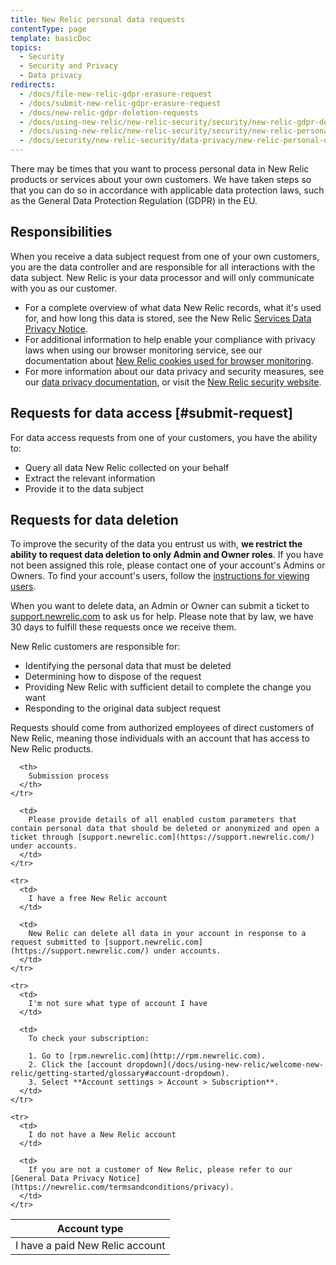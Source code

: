```yaml
---
title: New Relic personal data requests
contentType: page
template: basicDoc
topics:
  - Security
  - Security and Privacy
  - Data privacy
redirects:
  - /docs/file-new-relic-gdpr-erasure-request
  - /docs/submit-new-relic-gdpr-erasure-request
  - /docs/new-relic-gdpr-deletion-requests
  - /docs/using-new-relic/new-relic-security/security/new-relic-gdpr-deletion-requests
  - /docs/using-new-relic/new-relic-security/security/new-relic-personal-data-requests
  - /docs/security/new-relic-security/data-privacy/new-relic-personal-data-requests
---
```


There may be times that you want to process personal data in New Relic products or services about your own customers. We have taken steps so that you can do so in accordance with applicable data protection laws, such as the General Data Protection Regulation (GDPR) in the EU.

## Responsibilities

When you receive a data subject request from one of your own customers, you are the data controller and are responsible for all interactions with the data subject. New Relic is your data processor and will only communicate with you as our customer.

* For a complete overview of what data New Relic records, what it's used for, and how long this data is stored, see the New Relic [Services Data Privacy Notice](https://newrelic.com/termsandconditions/services-notices).
* For additional information to help enable your compliance with privacy laws when using our browser monitoring service, see our documentation about [New Relic cookies used for browser monitoring](/docs/browser/new-relic-browser/page-load-timing-resources/new-relic-cookies-used-browser#gdpr).
* For more information about our data privacy and security measures, see our [data privacy documentation](/docs/security/new-relic-security/data-privacy/data-privacy-new-relic), or visit the [New Relic security website](https://newrelic.com/why-new-relic/security).

## Requests for data access [#submit-request]

For data access requests from one of your customers, you have the ability to:

* Query all data New Relic collected on your behalf
* Extract the relevant information
* Provide it to the data subject

## Requests for data deletion

To improve the security of the data you entrust us with, **we restrict the ability to request data deletion to only Admin and Owner roles**. If you have not been assigned this role, please contact one of your account's Admins or Owners. To find your account's users, follow the [instructions for viewing users](/docs/accounts/accounts/roles-permissions/add-update-users#viewing).

When you want to delete data, an Admin or Owner can submit a ticket to [support.newrelic.com](http://support.newrelic.com/) to ask us for help. Please note that by law, we have 30 days to fulfill these requests once we receive them.

New Relic customers are responsible for:

* Identifying the personal data that must be deleted
* Determining how to dispose of the request
* Providing New Relic with sufficient detail to complete the change you want
* Responding to the original data subject request

Requests should come from authorized employees of direct customers of New Relic, meaning those individuals with an account that has access to New Relic products.

<Table>
  <thead>
    <tr>
      <th style={{ width: "250px" }}>
        Account type
      </th>

      <th>
        Submission process
      </th>
    </tr>
  </thead>

  <tbody>
    <tr>
      <td>
        I have a paid New Relic account
      </td>

      <td>
        Please provide details of all enabled custom parameters that contain personal data that should be deleted or anonymized and open a ticket through [support.newrelic.com](https://support.newrelic.com/) under accounts.
      </td>
    </tr>

    <tr>
      <td>
        I have a free New Relic account
      </td>

      <td>
        New Relic can delete all data in your account in response to a request submitted to [support.newrelic.com](https://support.newrelic.com/) under accounts.
      </td>
    </tr>

    <tr>
      <td>
        I'm not sure what type of account I have
      </td>

      <td>
        To check your subscription:

        1. Go to [rpm.newrelic.com](http://rpm.newrelic.com).
        2. Click the [account dropdown](/docs/using-new-relic/welcome-new-relic/getting-started/glossary#account-dropdown).
        3. Select **Account settings > Account > Subscription**.
      </td>
    </tr>

    <tr>
      <td>
        I do not have a New Relic account
      </td>

      <td>
        If you are not a customer of New Relic, please refer to our [General Data Privacy Notice](https://newrelic.com/termsandconditions/privacy).
      </td>
    </tr>
  </tbody>
</Table>
